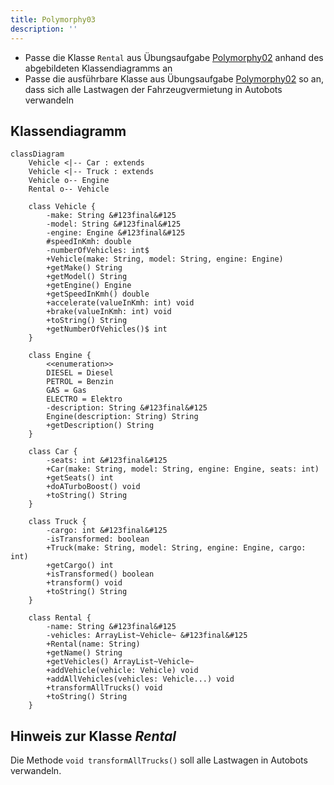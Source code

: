 ```yaml
---
title: Polymorphy03
description: ''
---
```



- Passe die Klasse `Rental` aus Übungsaufgabe [Polymorphy02](polymorphy02)
  anhand des abgebildeten Klassendiagramms an
- Passe die ausführbare Klasse aus Übungsaufgabe [Polymorphy02](polymorphy02) so
  an, dass sich alle Lastwagen der Fahrzeugvermietung in Autobots verwandeln

## Klassendiagramm

```mermaid
classDiagram
    Vehicle <|-- Car : extends
    Vehicle <|-- Truck : extends
    Vehicle o-- Engine
    Rental o-- Vehicle

    class Vehicle {
        -make: String &#123final&#125
        -model: String &#123final&#125
        -engine: Engine &#123final&#125
        #speedInKmh: double
        -numberOfVehicles: int$
        +Vehicle(make: String, model: String, engine: Engine)
        +getMake() String
        +getModel() String
        +getEngine() Engine
        +getSpeedInKmh() double
        +accelerate(valueInKmh: int) void
        +brake(valueInKmh: int) void
        +toString() String
        +getNumberOfVehicles()$ int
    }

    class Engine {
        <<enumeration>>
        DIESEL = Diesel
        PETROL = Benzin
        GAS = Gas
        ELECTRO = Elektro
        -description: String &#123final&#125
        Engine(description: String) String
        +getDescription() String
    }

    class Car {
        -seats: int &#123final&#125
        +Car(make: String, model: String, engine: Engine, seats: int)
        +getSeats() int
        +doATurboBoost() void
        +toString() String
    }

    class Truck {
        -cargo: int &#123final&#125
        -isTransformed: boolean
        +Truck(make: String, model: String, engine: Engine, cargo: int)
        +getCargo() int
        +isTransformed() boolean
        +transform() void
        +toString() String
    }

    class Rental {
        -name: String &#123final&#125
        -vehicles: ArrayList~Vehicle~ &#123final&#125
        +Rental(name: String)
        +getName() String
        +getVehicles() ArrayList~Vehicle~
        +addVehicle(vehicle: Vehicle) void
        +addAllVehicles(vehicles: Vehicle...) void
        +transformAllTrucks() void
        +toString() String
    }
```

## Hinweis zur Klasse _Rental_

Die Methode `void transformAllTrucks()` soll alle Lastwagen in Autobots
verwandeln.

<Exercise pullRequest="43" branchSuffix="polymorphy/03" />
